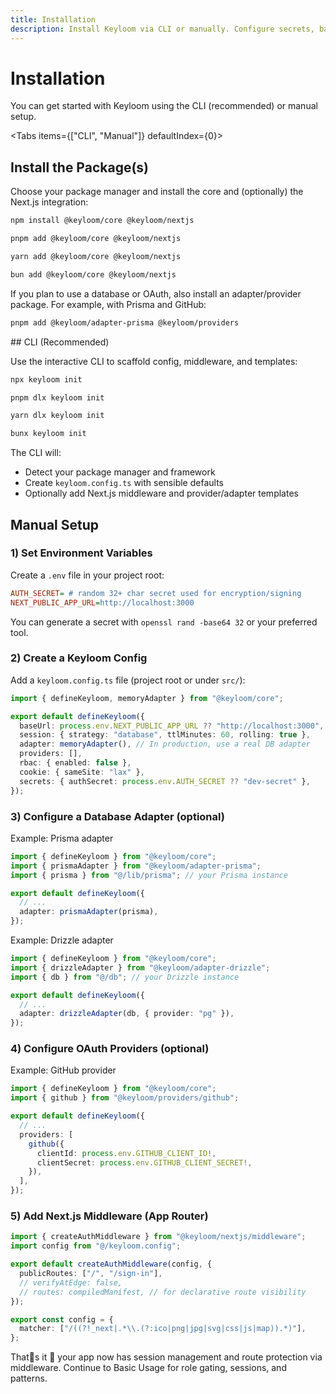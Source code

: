 ```yaml
---
title: Installation
description: Install Keyloom via CLI or manually. Configure secrets, base URL, adapters, providers, and Next.js middleware.
---
```



# Installation

You can get started with Keyloom using the CLI (recommended) or manual setup.

<Tabs items={["CLI", "Manual"]} defaultIndex={0}>
<Tab value="Manual">
## Install the Package(s)

Choose your package manager and install the core and (optionally) the Next.js integration:

```bash title="npm"
npm install @keyloom/core @keyloom/nextjs
```

```bash title="pnpm"
pnpm add @keyloom/core @keyloom/nextjs
```

```bash title="yarn"
yarn add @keyloom/core @keyloom/nextjs
```

```bash title="bun"
bun add @keyloom/core @keyloom/nextjs
```

If you plan to use a database or OAuth, also install an adapter/provider package. For example, with Prisma and GitHub:

```bash title="Adapters & Providers (example)"
pnpm add @keyloom/adapter-prisma @keyloom/providers
```

</Tab>

<Tab value="CLI">
## CLI (Recommended)

Use the interactive CLI to scaffold config, middleware, and templates:

```bash title="npm"
npx keyloom init
```

```bash title="pnpm"
pnpm dlx keyloom init
```

```bash title="yarn"
yarn dlx keyloom init
```

```bash title="bun"
bunx keyloom init
```

The CLI will:

- Detect your package manager and framework
- Create `keyloom.config.ts` with sensible defaults
- Optionally add Next.js middleware and provider/adapter templates
    </Tab>
</Tabs>

## Manual Setup

### 1) Set Environment Variables

Create a `.env` file in your project root:

```ini title=".env"
AUTH_SECRET= # random 32+ char secret used for encryption/signing
NEXT_PUBLIC_APP_URL=http://localhost:3000
```

You can generate a secret with `openssl rand -base64 32` or your preferred tool.

### 2) Create a Keyloom Config

Add a `keyloom.config.ts` file (project root or under `src/`):

```ts title="keyloom.config.ts"
import { defineKeyloom, memoryAdapter } from "@keyloom/core";

export default defineKeyloom({
  baseUrl: process.env.NEXT_PUBLIC_APP_URL ?? "http://localhost:3000",
  session: { strategy: "database", ttlMinutes: 60, rolling: true },
  adapter: memoryAdapter(), // In production, use a real DB adapter
  providers: [],
  rbac: { enabled: false },
  cookie: { sameSite: "lax" },
  secrets: { authSecret: process.env.AUTH_SECRET ?? "dev-secret" },
});
```

### 3) Configure a Database Adapter (optional)

Example: Prisma adapter

```ts title="keyloom.config.ts (Prisma)"
import { defineKeyloom } from "@keyloom/core";
import { prismaAdapter } from "@keyloom/adapter-prisma";
import { prisma } from "@/lib/prisma"; // your Prisma instance

export default defineKeyloom({
  // ...
  adapter: prismaAdapter(prisma),
});
```

Example: Drizzle adapter

```ts title="keyloom.config.ts (Drizzle)"
import { defineKeyloom } from "@keyloom/core";
import { drizzleAdapter } from "@keyloom/adapter-drizzle";
import { db } from "@/db"; // your Drizzle instance

export default defineKeyloom({
  // ...
  adapter: drizzleAdapter(db, { provider: "pg" }),
});
```

### 4) Configure OAuth Providers (optional)

Example: GitHub provider

```ts title="keyloom.config.ts (Provider)"
import { defineKeyloom } from "@keyloom/core";
import { github } from "@keyloom/providers/github";

export default defineKeyloom({
  // ...
  providers: [
    github({
      clientId: process.env.GITHUB_CLIENT_ID!,
      clientSecret: process.env.GITHUB_CLIENT_SECRET!,
    }),
  ],
});
```

### 5) Add Next.js Middleware (App Router)

```ts title="middleware.ts"
import { createAuthMiddleware } from "@keyloom/nextjs/middleware";
import config from "@/keyloom.config";

export default createAuthMiddleware(config, {
  publicRoutes: ["/", "/sign-in"],
  // verifyAtEdge: false,
  // routes: compiledManifest, // for declarative route visibility
});

export const config = {
  matcher: ["/((?!_next|.*\\.(?:ico|png|jpg|svg|css|js|map)).*)"],
};
```

Thats it  your app now has session management and route protection via middleware. Continue to Basic Usage for role gating, sessions, and patterns.
